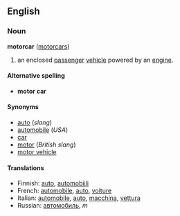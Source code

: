 ==English==
===Noun===
'''motorcar''' ([[motorcars]])

# an enclosed [[passenger]] [[vehicle]] powered by an [[engine]].
====Alternative spelling====
*'''motor car'''

====Synonyms====
*[[auto]] (''slang'')<!-- used where? not in australia -->
*[[automobile]] (''USA'')
*[[car]]
*[[motor]] (''British slang'')
*[[motor vehicle]]

====Translations====
*Finnish: [[auto]], [[automobiili]]
*French: [[automobile#French|automobile]], [[auto#French|auto]], [[voiture]]
*Italian: [[automobile#Italian|automobile]], [[auto#Italian|auto]], [[macchina]], [[vettura]]
*Russian: [[автомобиль]], ''m''